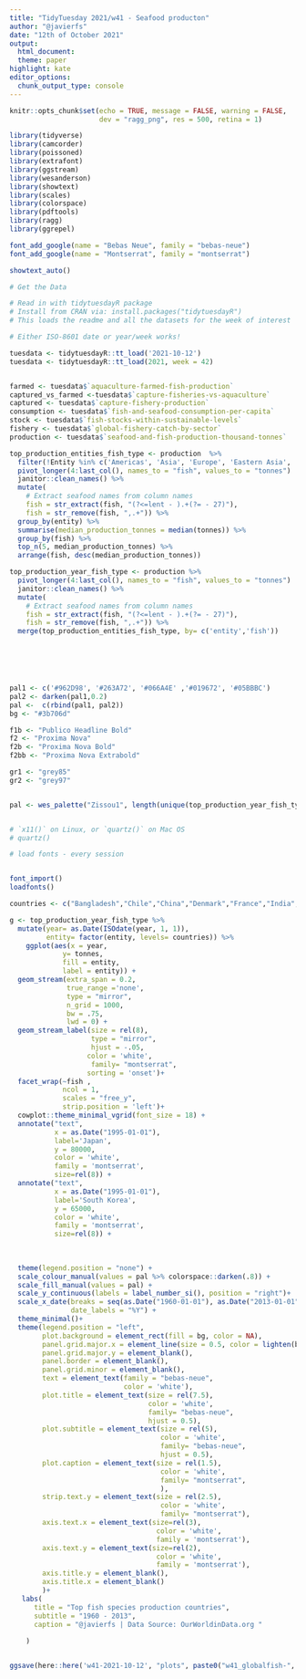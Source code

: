 ```yaml
---
title: "TidyTuesday 2021/w41 - Seafood producton"
author: "@javierfs"
date: "12th of October 2021"
output:
  html_document:
  theme: paper
highlight: kate
editor_options:
  chunk_output_type: console
---
```


```r
knitr::opts_chunk$set(echo = TRUE, message = FALSE, warning = FALSE, 
                      dev = "ragg_png", res = 500, retina = 1)

library(tidyverse)
library(camcorder)
library(poissoned)
library(extrafont)
library(ggstream)
library(wesanderson)
library(showtext)
library(scales)
library(colorspace)
library(pdftools)
library(ragg)
library(ggrepel)

font_add_google(name = "Bebas Neue", family = "bebas-neue")
font_add_google(name = "Montserrat", family = "montserrat")

showtext_auto() 


```

```r
# Get the Data

# Read in with tidytuesdayR package 
# Install from CRAN via: install.packages("tidytuesdayR")
# This loads the readme and all the datasets for the week of interest

# Either ISO-8601 date or year/week works!

tuesdata <- tidytuesdayR::tt_load('2021-10-12')
tuesdata <- tidytuesdayR::tt_load(2021, week = 42)


farmed <- tuesdata$`aquaculture-farmed-fish-production`
captured_vs_farmed <-tuesdata$`capture-fisheries-vs-aquaculture`
captured <- tuesdata$`capture-fishery-production`
consumption <- tuesdata$`fish-and-seafood-consumption-per-capita`
stock <- tuesdata$`fish-stocks-within-sustainable-levels`
fishery <- tuesdata$`global-fishery-catch-by-sector`
production <- tuesdata$`seafood-and-fish-production-thousand-tonnes`

```


```r
top_production_entities_fish_type <- production  %>% 
  filter(!Entity %in% c('Americas', 'Asia', 'Europe', 'Eastern Asia', 'European Union', 'South Eastern Asia', 'Southern Europe', 'Northern Europe', 'Eastern Europe', 'Northern America', 'World', 'Africa', 'Southern Asia', 'Net Food Importing Developing Countries', 'Low Income Food Deficit Countries', 'Least Developed Countries', 'South America','Indonesia', 'USSR', 'Eastern Africa', 'Europe, Western', 'Land Locked Developing Countries')) %>% 
  pivot_longer(4:last_col(), names_to = "fish", values_to = "tonnes")  %>% 
  janitor::clean_names() %>% 
  mutate(
    # Extract seafood names from column names
    fish = str_extract(fish, "(?<=lent - ).+(?= - 27)"),
    fish = str_remove(fish, ",.+")) %>% 
  group_by(entity) %>% 
  summarise(median_production_tonnes = median(tonnes)) %>% 
  group_by(fish) %>% 
  top_n(5, median_production_tonnes) %>% 
  arrange(fish, desc(median_production_tonnes))

top_production_year_fish_type <- production %>% 
  pivot_longer(4:last_col(), names_to = "fish", values_to = "tonnes")  %>% 
  janitor::clean_names() %>% 
  mutate(
    # Extract seafood names from column names
    fish = str_extract(fish, "(?<=lent - ).+(?= - 27)"),
    fish = str_remove(fish, ",.+")) %>% 
  merge(top_production_entities_fish_type, by= c('entity','fish'))




  
```

```r
pal1 <- c('#962D98', '#263A72', '#066A4E' ,'#019672', '#05BBBC')
pal2 <- darken(pal1,0.2)
pal <-  c(rbind(pal1, pal2))
bg <- "#3b706d" 

f1b <- "Publico Headline Bold"
f2 <- "Proxima Nova"
f2b <- "Proxima Nova Bold"
f2bb <- "Proxima Nova Extrabold"

gr1 <- "grey85"
gr2 <- "grey97"


pal <- wes_palette("Zissou1", length(unique(top_production_year_fish_type$entity)), type = "continuous")


# `x11()` on Linux, or `quartz()` on Mac OS
# quartz()

# load fonts - every session


font_import()
loadfonts()

countries <- c("Bangladesh","Chile","China","Denmark","France","India","Japan","Myanmar",'Norway',"Peru","Russia" ,"South Korea" ,"Spain","Taiwan","Thailand","United States","Vietnam") 

g <- top_production_year_fish_type %>%
  mutate(year= as.Date(ISOdate(year, 1, 1)),
         entity= factor(entity, levels= countries)) %>%
    ggplot(aes(x = year, 
             y= tonnes, 
             fill = entity,
             label = entity)) +
  geom_stream(extra_span = 0.2, 
              true_range ='none', 
              type = "mirror", 
              n_grid = 1000, 
              bw = .75,
              lwd = 0) +
  geom_stream_label(size = rel(8), 
                    type = "mirror",
                    hjust = -.05,
                   color = 'white',
                    family= "montserrat",
                   sorting = 'onset')+
  facet_wrap(~fish , 
             ncol = 1, 
             scales = "free_y",
             strip.position = 'left')+
  cowplot::theme_minimal_vgrid(font_size = 18) +
  annotate("text", 
           x = as.Date("1995-01-01"), 
           label='Japan', 
           y = 80000, 
           color = 'white', 
           family = 'montserrat',
           size=rel(8)) +
  annotate("text", 
           x = as.Date("1995-01-01"), 
           label='South Korea', 
           y = 65000, 
           color = 'white', 
           family = 'montserrat',
           size=rel(8)) +
  
  
  
  theme(legend.position = "none") +
  scale_colour_manual(values = pal %>% colorspace::darken(.8)) +
  scale_fill_manual(values = pal) +
  scale_y_continuous(labels = label_number_si(), position = "right")+ 
  scale_x_date(breaks = seq(as.Date("1960-01-01"), as.Date("2013-01-01"), by="10 years"), 
               date_labels = "%Y") +
  theme_minimal()+
  theme(legend.position = "left", 
        plot.background = element_rect(fill = bg, color = NA),
        panel.grid.major.x = element_line(size = 0.5, color = lighten(bg, 0.1)),
        panel.grid.major.y = element_blank(),
        panel.border = element_blank(),
        panel.grid.minor = element_blank(),
        text = element_text(family = "bebas-neue",
                            color = 'white'),
        plot.title = element_text(size = rel(7.5), 
                                  color = 'white',
                                  family= "bebas-neue",
                                  hjust = 0.5),
        plot.subtitle = element_text(size = rel(5), 
                                     color = 'white',
                                     family= "bebas-neue",
                                     hjust = 0.5),
        plot.caption = element_text(size = rel(1.5), 
                                     color = 'white',
                                     family= "montserrat",
                                     ),
        strip.text.y = element_text(size = rel(2.5), 
                                     color = 'white',
                                     family= "montserrat"),
        axis.text.x = element_text(size=rel(3),
                                    color = 'white',
                                    family = 'montserrat'),
        axis.text.y = element_text(size=rel(2),
                                    color = 'white',
                                    family = 'montserrat'),
        axis.title.y = element_blank(),
        axis.title.x = element_blank()
        )+
   labs(
      title = "Top fish species production countries",
      subtitle = "1960 - 2013",
      caption = "@javierfs | Data Source: OurWorldinData.org "
   
    ) 


ggsave(here::here('w41-2021-10-12', "plots", paste0("w41_globalfish-", format(Sys.time(), "%Y%m%d_%H%M%S"), ".png")), dpi = 320, height = 12, width = 8)

  
```

